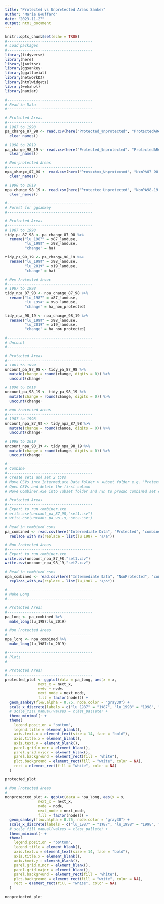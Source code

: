 ```yaml
---
title: "Protected vs Unprotected Areas Sankey"
author: "Marie Bouffard"
date: "2023-11-27"
output: html_document
---
```


```r
knitr::opts_chunk$set(echo = TRUE)
#---------------------------------------
# Load packages
#---------------------------------------
library(tidyverse)
library(here)
library(janitor)
library(ggsankey)
library(ggalluvial)
library(networkD3)
library(htmlwidgets)
library(webshot)
library(naniar)

#---------------------------------------
# Read in Data
#---------------------------------------

# Protected Areas
#---------------------------------------
# 1987 to 1998
pa_change_87_98 <- read.csv(here("Protected_Unprotected", "ProtectedAReas87-98.csv")) %>% 
  clean_names()

# 1998 to 2019
pa_change_98_19 <- read.csv(here("Protected_Unprotected", "ProtectedAReas98-19.csv")) %>% 
  clean_names()

# Non-protected Areas
#---------------------------------------
npa_change_87_98 <- read.csv(here("Protected_Unprotected", "NonPA87-98.csv")) %>% 
  clean_names()

# 1998 to 2019
npa_change_98_19 <- read.csv(here("Protected_Unprotected", "NonPA98-19.csv")) %>% 
  clean_names()

```

```r
#---------------------------------------
# Format for ggsankey
#---------------------------------------

# Protected Areas
#---------------------------------------
# 1987 to 1998
tidy_pa_87_98 <- pa_change_87_98 %>% 
  rename("lu_1987" = x87_landuse,
         "lu_1998" = x98_landuse,
         "change" = ha)

tidy_pa_98_19 <- pa_change_98_19 %>% 
  rename("lu_1998" = x98_landuse,
         "lu_2019" = x19_landuse,
         "change" = ha)

# Non Protected Areas
#---------------------------------------
# 1987 to 1998
tidy_npa_87_98 <- npa_change_87_98 %>% 
  rename("lu_1987" = x87_landuse,
         "lu_1998" = x98_landuse,
         "change" = ha_non_protected)

tidy_npa_98_19 <- npa_change_98_19 %>% 
  rename("lu_1998" = x98_landuse,
         "lu_2019" = x19_landuse,
         "change" = ha_non_protected)

#---------------------------------------
# Uncount
#---------------------------------------

# Protected Areas
#---------------------------------------
# 1987 to 1998
uncount_pa_87_98 <- tidy_pa_87_98 %>% 
  mutate(change = round(change, digits = 0)) %>% 
  uncount(change)

# 1998 to 2019
uncount_pa_98_19 <- tidy_pa_98_19 %>% 
  mutate(change = round(change, digits = 0)) %>% 
  uncount(change)

# Non Protected Areas
#---------------------------------------
# 1987 to 1998
uncount_npa_87_98 <- tidy_npa_87_98 %>% 
  mutate(change = round(change, digits = 0)) %>% 
  uncount(change)

# 1998 to 2019
uncount_npa_98_19 <- tidy_npa_98_19 %>% 
  mutate(change = round(change, digits = 0)) %>% 
  uncount(change)

```
```r
#---------------------------------------
# Combine
#---------------------------------------
# Create set1 and set 2 CSVs
# Move CSVs into Intermediate Data folder > subset folder e.g. "Protected"
# Open CSVs and delete the first column
# Move Combiner.exe into subset folder and run to produc combined set csv

# Protected Areas
#---------------------------------------
# Export to run combiner.exe
# write.csv(uncount_pa_87_98,"set1.csv")
# write.csv(uncount_pa_98_19,"set2.csv")

# Read in combined csvs
pa_combined <- read.csv(here("Intermediate Data", "Protected", "combinedSet.csv")) %>% 
  replace_with_na(replace = list(lu_1987 = "n/a"))

# Non Protected Areas
#---------------------------------------
# Export to run combiner.exe
write.csv(uncount_npa_87_98,"set1.csv")
write.csv(uncount_npa_98_19,"set2.csv")

# Read in combined csvs
npa_combined <- read.csv(here("Intermediate Data", "NonProtected", "combinedSet.csv")) %>% 
  replace_with_na(replace = list(lu_1987 = "n/a"))

```


```r
#---------------------------------------
# Make Long
#---------------------------------------

# Protected Areas
#---------------------------------------
pa_long <- pa_combined %>% 
  make_long(lu_1987:lu_2019)

# Non Protected Areas
#---------------------------------------
npa_long <- npa_combined %>% 
  make_long(lu_1987:lu_2019)

```

```r
#---------------------------------------
# Plots
#---------------------------------------

# Protected Areas
#---------------------------------------
protected_plot <- ggplot(data = pa_long, aes(x = x, 
               next_x = next_x, 
               node = node, 
               next_node = next_node,
               fill = factor(node))) +
  geom_sankey(flow.alpha = 0.75, node.color = "gray30") +
  scale_x_discrete(labels = c("lu_1987" = "1987", "lu_1998" = "1998", "lu_2019" = "2019")) +
  # scale_fill_manual(values = class_pallete) +
  theme_minimal() +
  theme(
    legend.position = "bottom",
    legend.title = element_blank(),
    axis.text.x = element_text(size = 14, face = "bold"),
    axis.title.x = element_blank(),
    axis.text.y = element_blank(),
    panel.grid.minor = element_blank(), 
    panel.grid.major = element_blank(),
    panel.background = element_rect(fill = "white"),
    plot.background = element_rect(fill = "white", color = NA),
    rect = element_rect(fill = "white", color = NA)
  )

protected_plot

# Non Protected Areas
#---------------------------------------
nonprotected_plot <- ggplot(data = npa_long, aes(x = x, 
               next_x = next_x, 
               node = node, 
               next_node = next_node,
               fill = factor(node))) +
  geom_sankey(flow.alpha = 0.75, node.color = "gray30") +
  scale_x_discrete(labels = c("lu_1987" = "1987", "lu_1998" = "1998", "lu_2019" = "2019")) +
  # scale_fill_manual(values = class_pallete) +
  theme_minimal() +
  theme(
    legend.position = "bottom",
    legend.title = element_blank(),
    axis.text.x = element_text(size = 14, face = "bold"),
    axis.title.x = element_blank(),
    axis.text.y = element_blank(),
    panel.grid.minor = element_blank(), 
    panel.grid.major = element_blank(),
    panel.background = element_rect(fill = "white"),
    plot.background = element_rect(fill = "white", color = NA),
    rect = element_rect(fill = "white", color = NA)
  )

nonprotected_plot

```

